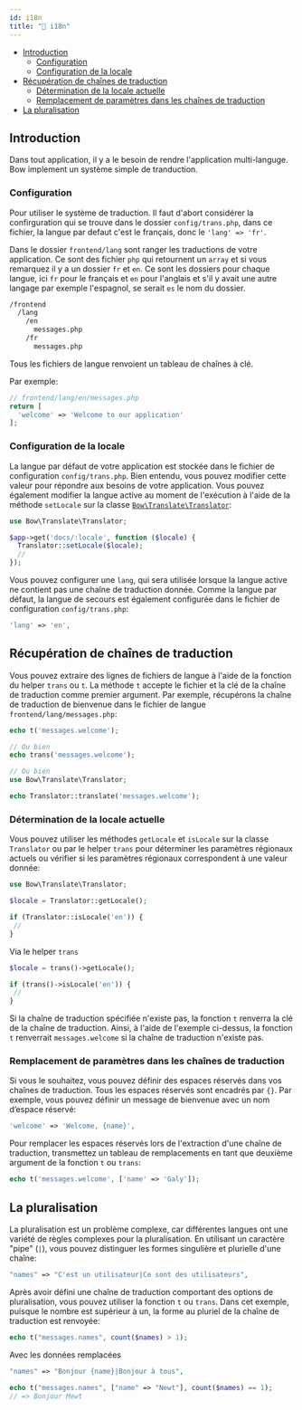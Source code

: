 ```yaml
---
id: i18n
title: "🎎 i18n"
---
```



- [Introduction](#introduction)
  - [Configuration](#configuration)
  - [Configuration de la locale](#configuration-de-la-locale)
- [Récupération de chaînes de traduction](#récupération-de-chaînes-de-traduction)
  - [Détermination de la locale actuelle](#détermination-de-la-locale-actuelle)
  - [Remplacement de paramètres dans les chaînes de traduction](#remplacement-de-paramètres-dans-les-chaînes-de-traduction)
- [La pluralisation](#la-pluralisation)

## Introduction

Dans tout application, il y a le besoin de rendre l'application multi-languge. Bow implement un système simple de tranduction.

<script id="asciicast-zxbid2giZdnaJjOhOkALKBC8G" src="https://asciinema.org/a/zxbid2giZdnaJjOhOkALKBC8G.js" data-rows="20" data-speed="2" async></script>

### Configuration

Pour utiliser le système de traduction. Il faut d'abort considérer la confirguration qui se trouve dans le dossier `config/trans.php`, dans ce fichier, la langue par defaut c'est le français, donc le `'lang' => 'fr'`.

Dans le dossier `frontend/lang` sont ranger les traductions de votre application. Ce sont des fichier `php` qui retournent un `array` et si vous remarquez il y a un dossier `fr` et `en`. Ce sont les dossiers pour chaque langue, ici `fr` pour le français et `en` pour l'anglais et s'il y avait une autre langage par exemple l'espagnol, se serait `es` le nom du dossier.

```txt
/frontend
  /lang
    /en
      messages.php
    /fr
      messages.php
```

Tous les fichiers de langue renvoient un tableau de chaînes à clé.

Par exemple:

```php
// frontend/lang/en/messages.php
return [
  'welcome' => 'Welcome to our application'
];
```

### Configuration de la locale

La langue par défaut de votre application est stockée dans le fichier de configuration `config/trans.php`. Bien entendu, vous pouvez modifier cette valeur pour répondre aux besoins de votre application. Vous pouvez également modifier la langue active au moment de l'exécution à l'aide de la méthode `setLocale` sur la classe [`Bow\Translate\Translator`](https://bowphp.com/api/master/Bow/Translate/Translator.html):

```php
use Bow\Translate\Translator;

$app->get('docs/:locale', function ($locale) {
  Translator::setLocale($locale);
  //
});
```

Vous pouvez configurer une `lang`, qui sera utilisée lorsque la langue active ne contient pas une chaîne de traduction donnée. Comme la langue par défaut, la langue de secours est également configurée dans le fichier de configuration `config/trans.php`:

```php
'lang' => 'en',
```

## Récupération de chaînes de traduction

Vous pouvez extraire des lignes de fichiers de langue à l'aide de la fonction du helper `trans` ou `t`. La méthode `t` accepte le fichier et la clé de la chaîne de traduction comme premier argument. Par exemple, récupérons la chaîne de traduction de bienvenue dans le fichier de langue `frontend/lang/messages.php`:

```php
echo t('messages.welcome');

// Ou bien
echo trans('messages.welcome');

// Ou bien
use Bow\Translate\Translator;

echo Translator::translate('messages.welcome');
```

### Détermination de la locale actuelle

Vous pouvez utiliser les méthodes `getLocale` et `isLocale` sur la classe `Translator` ou par le helper `trans` pour déterminer les paramètres régionaux actuels ou vérifier si les paramètres régionaux correspondent à une valeur donnée:

```php
use Bow\Translate\Translator;

$locale = Translator::getLocale();

if (Translator::isLocale('en')) {
 //
}
```

Via le helper `trans`

```php
$locale = trans()->getLocale();

if (trans()->isLocale('en')) {
 //
}
```

Si la chaîne de traduction spécifiée n'existe pas, la fonction `t` renverra la clé de la chaîne de traduction. Ainsi, à l'aide de l'exemple ci-dessus, la fonction `t` renverrait `messages.welcome` si la chaîne de traduction n'existe pas.

### Remplacement de paramètres dans les chaînes de traduction

Si vous le souhaitez, vous pouvez définir des espaces réservés dans vos chaînes de traduction. Tous les espaces réservés sont encadrés par `{}`. Par exemple, vous pouvez définir un message de bienvenue avec un nom d’espace réservé:

```php
'welcome' => 'Welcome, {name}',
```

Pour remplacer les espaces réservés lors de l'extraction d'une chaîne de traduction, transmettez un tableau de remplacements en tant que deuxième argument de la fonction `t` ou `trans`:

```php
echo t('messages.welcome', ['name' => 'Galy']);
```

## La pluralisation

La pluralisation est un problème complexe, car différentes langues ont une variété de règles complexes pour la pluralisation. En utilisant un caractère "pipe" (`|`), vous pouvez distinguer les formes singulière et plurielle d'une chaîne:

```php
"names" => "C'est un utilisateur|Ce sont des utilisateurs",
```

Après avoir défini une chaîne de traduction comportant des options de pluralisation, vous pouvez utiliser la fonction `t` ou `trans`. Dans cet exemple, puisque le nombre est supérieur à un, la forme au pluriel de la chaîne de traduction est renvoyée:

```php
echo t("messages.names", count($names) > 1);
```

Avec les données remplacées

```php
"names" => "Bonjour {name}|Bonjour à tous",
```

```php
echo t("messages.names", ["name" => "Newt"], count($names) == 1);
// => Bonjour Mewt
```

<SuggestionFeature />

